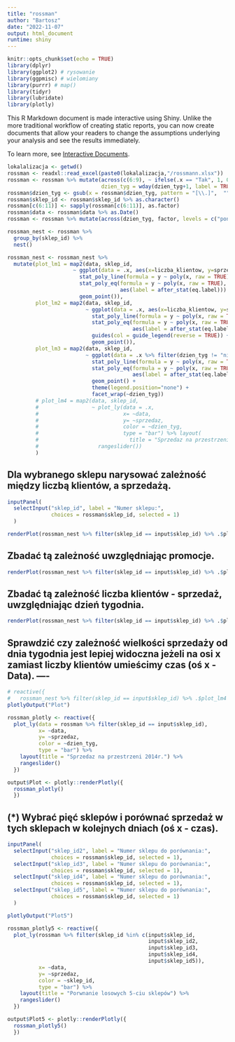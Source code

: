 ```yaml
---
title: "rossman"
author: "Bartosz"
date: "2022-11-07"
output: html_document
runtime: shiny
---
```


```r
knitr::opts_chunk$set(echo = TRUE)
library(dplyr)
library(ggplot2) # rysowanie
library(ggpmisc) # wielomiany
library(purrr) # map()
library(tidyr)
library(lubridate)
library(plotly)
```

This R Markdown document is made interactive using Shiny. Unlike the more traditional workflow of creating static reports, you can now create documents that allow your readers to change the assumptions underlying your analysis and see the results immediately. 

To learn more, see [Interactive Documents](http://rmarkdown.rstudio.com/authoring_shiny.html).

```r
lokalalizacja <- getwd()
rossman <- readxl::read_excel(paste0(lokalalizacja,"/rossmann.xlsx"))
rossman <- rossman %>% mutate(across(c(6:9), ~ ifelse(.x == "Tak", 1, 0)),
                              dzien_tyg = wday(dzien_tyg+1, label = TRUE))
rossman$dzien_tyg <- gsub(x = rossman$dzien_tyg, pattern = "[\\.]",  "")
rossman$sklep_id <- rossman$sklep_id %>% as.character()
rossman[c(6:11)] <- sapply(rossman[c(6:11)], as.factor)
rossman$data <- rossman$data %>% as.Date()
rossman <- rossman %>% mutate(across(dzien_tyg, factor, levels = c("pon", "wt", "śr", "czw", "pt", "sob", "niedz")) )%>% filter(dzien_tyg != "niedz")

rossman_nest <- rossman %>% 
  group_by(sklep_id) %>% 
  nest()

rossman_nest <- rossman_nest %>% 
  mutate(plot_lm1 = map2(data, sklep_id,
                     ~ ggplot(data = .x, aes(x=liczba_klientow, y=sprzedaz)) +
                       stat_poly_line(formula = y ~ poly(x, raw = TRUE)) +
                       stat_poly_eq(formula = y ~ poly(x, raw = TRUE),
                                    aes(label = after_stat(eq.label))) +
                       geom_point()),
         plot_lm2 = map2(data, sklep_id,
                         ~ ggplot(data = .x, aes(x=liczba_klientow, y=sprzedaz, color = czy_promocja)) +
                           stat_poly_line(formula = y ~ poly(x, raw = TRUE)) +
                           stat_poly_eq(formula = y ~ poly(x, raw = TRUE),
                                        aes(label = after_stat(eq.label))) +
                           guides(col = guide_legend(reverse = TRUE)) +
                           geom_point()),
         plot_lm3 = map2(data, sklep_id,
                         ~ ggplot(data = .x %>% filter(dzien_tyg != "niedz"), aes(x=liczba_klientow, y=sprzedaz, color = dzien_tyg)) +
                           stat_poly_line(formula = y ~ poly(x, raw = TRUE)) +
                           stat_poly_eq(formula = y ~ poly(x, raw = TRUE),
                                        aes(label = after_stat(eq.label))) +
                           geom_point() +
                           theme(legend.position="none") +
                           facet_wrap(~dzien_tyg))
         # plot_lm4 = map2(data, sklep_id,
         #                 ~ plot_ly(data = .x,
         #                           x= ~data,
         #                           y= ~sprzedaz,
         #                           color = ~dzien_tyg,
         #                           type = "bar") %>% layout(
         #                             title = "Sprzedaz na przestrzeni 2014r.") %>% 
         #                   rangeslider())
         )
```

## Dla wybranego sklepu narysować zależność między liczbą klientów, a sprzedażą.

```r
inputPanel(
  selectInput("sklep_id", label = "Numer sklepu:",
              choices = rossman$sklep_id, selected = 1)
  )

renderPlot(rossman_nest %>% filter(sklep_id == input$sklep_id) %>% .$plot_lm1)
```

## Zbadać tą zależność uwzględniając promocje.

```r
renderPlot(rossman_nest %>% filter(sklep_id == input$sklep_id) %>% .$plot_lm2)
```

## Zbadać tą zależność liczba klientów - sprzedaż, uwzględniając dzień tygodnia.

```r
renderPlot(rossman_nest %>% filter(sklep_id == input$sklep_id) %>% .$plot_lm3)
```

## Sprawdzić czy zależność wielkości sprzedaży od dnia tygodnia jest lepiej widoczna jeżeli na osi x zamiast liczby klientów umieścimy czas (oś x - Data). ----

```r
# reactive({
#   rossman_nest %>% filter(sklep_id == input$sklep_id) %>% .$plot_lm4
plotlyOutput("Plot")

rossman_plotly <- reactive({
  plot_ly(data = rossman %>% filter(sklep_id == input$sklep_id),
          x= ~data,
          y= ~sprzedaz,
          color = ~dzien_tyg,
          type = "bar") %>%
    layout(title = "Sprzedaz na przestrzeni 2014r.") %>% 
    rangeslider()
  })

output$Plot <- plotly::renderPlotly({
  rossman_plotly()
  })
```

## (*) Wybrać pięć sklepów i porównać sprzedaż w tych sklepach w kolejnych dniach (oś x - czas).

```r
inputPanel(
  selectInput("sklep_id2", label = "Numer sklepu do porównania:",
              choices = rossman$sklep_id, selected = 1),
  selectInput("sklep_id3", label = "Numer sklepu do porównania:",
              choices = rossman$sklep_id, selected = 1),
  selectInput("sklep_id4", label = "Numer sklepu do porównania:",
              choices = rossman$sklep_id, selected = 1),
  selectInput("sklep_id5", label = "Numer sklepu do porównania:",
              choices = rossman$sklep_id, selected = 1)
  )

plotlyOutput("Plot5")

rossman_plotly5 <- reactive({
  plot_ly(rossman %>% filter(sklep_id %in% c(input$sklep_id,
                                             input$sklep_id2,
                                             input$sklep_id3,
                                             input$sklep_id4,
                                             input$sklep_id5)),
          x= ~data,
          y= ~sprzedaz,
          color = ~sklep_id,
          type = "bar") %>%
    layout(title = "Porwnanie losowych 5-ciu sklepów") %>% 
    rangeslider()
  })

output$Plot5 <- plotly::renderPlotly({
  rossman_plotly5()
  })
```
